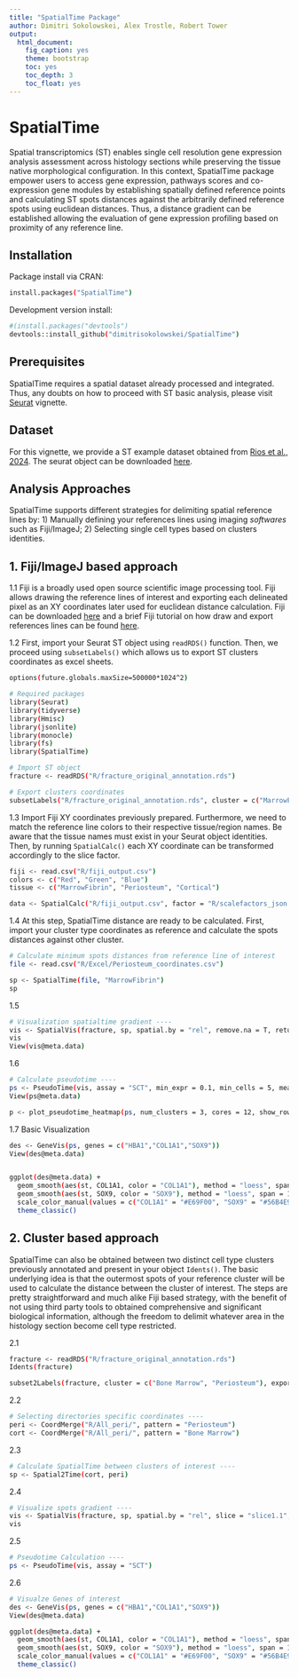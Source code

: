 ```yaml
---
title: "SpatialTime Package"
author: Dimitri Sokolowskei, Alex Trostle, Robert Tower
output:
  html_document:
    fig_caption: yes
    theme: bootstrap
    toc: yes
    toc_depth: 3
    toc_float: yes
---
```


# SpatialTime 
Spatial transcriptomics (ST) enables single cell resolution gene expression analysis assessment across histology sections while preserving the tissue native morphological configuration. In this context, SpatialTime package empower users to access gene expression, pathways scores and co-expression gene modules by establishing spatially defined reference points and calculating ST spots distances against the arbitrarily defined reference spots using euclidean distances. Thus, a distance gradient can be established allowing the evaluation of gene expression profiling based on proximity of any reference line.     

## Installation
Package install via CRAN:
```sh
install.packages("SpatialTime")
```
Development version install:
```sh
#(install.packages("devtools")
devtools::install_github("dimitrisokolowskei/SpatialTime")
```
## Prerequisites
SpatialTime requires a spatial dataset already processed and integrated. Thus, any doubts on how to proceed with ST basic analysis, please visit [Seurat](https://satijalab.org/seurat/articles/spatial_vignette) vignette.

## Dataset 
For this vignette, we provide a ST example dataset obtained from [Rios et al., 2024](https://insight.jci.org/articles/view/176802#BIBL). The seurat object can be downloaded [here](put_link).

## Analysis Approaches
SpatialTime supports different strategies for delimiting spatial reference lines by: 1) Manually defining your references lines using imaging *softwares* such as Fiji/ImageJ; 2) Selecting single cell types based on clusters identities.  

## 1. Fiji/ImageJ based approach
1.1 Fiji is a broadly used open source scientific image processing tool. Fiji allows drawing the reference lines of interest and exporting each delineated pixel as an XY coordinates later used for euclidean distance calculation. Fiji can be downloaded [here](https://imagej.net/software/fiji/) and a brief Fiji tutorial on how draw and export references lines can be found [here](to put).

1.2 First, import your Seurat ST object using ```readRDS()``` function. Then, we proceed using ```subsetLabels()``` which allows us to export ST clusters coordinates as excel sheets.
```sh
options(future.globals.maxSize=500000*1024^2)

# Required packages
library(Seurat)
library(tidyverse)
library(Hmisc)
library(jsonlite)
library(monocle)
library(fs)
library(SpatialTime)

# Import ST object
fracture <- readRDS("R/fracture_original_annotation.rds")

# Export clusters coordinates 
subsetLabels("R/fracture_original_annotation.rds", cluster = c("MarrowFibrin", "Periosteum", "Cortical"), slice.n = "slice1", export.all = T, dir.out = "R/Excel/")
```

1.3 Import Fiji XY coordinates previously prepared. Furthermore, we need to match the reference line colors to their respective tissue/region names. Be aware that the tissue names must exist in your Seurat object identities. Then, by running ```SpatialCalc()``` each XY coordinate can be transformed accordingly to the slice factor.  
```sh
fiji <- read.csv("R/fiji_output.csv")
colors <- c("Red", "Green", "Blue") 
tissue <- c("MarrowFibrin", "Periosteum", "Cortical") 

data <- SpatialCalc("R/fiji_output.csv", factor = "R/scalefactors_json.json", colors = colors, tissue = tissue) 
```

1.4 At this step, SpatialTime distance are ready to be calculated. First, import your cluster type coordinates as reference and calculate the spots distances against other cluster. 
```sh
# Calculate minimum spots distances from reference line of interest
file <- read.csv("R/Excel/Periosteum_coordinates.csv")

sp <- SpatialTime(file, "MarrowFibrin")
sp
```

1.5 
```sh
# Visualization spatialtime gradient ----
vis <- SpatialVis(fracture, sp, spatial.by = "rel", remove.na = T, return_obj = T)
vis
View(vis@meta.data)
```

1.6 
```sh
# Calculate pseudotime ----
ps <- PseudoTime(vis, assay = "SCT", min_expr = 0.1, min_cells = 5, mean_expr = 0.1, cores = 12)
View(ps@meta.data)

p <- plot_pseudotime_heatmap(ps, num_clusters = 3, cores = 12, show_rownames = T, return_heatmap = T)
```

1.7 Basic Visualization 
```sh
des <- GeneVis(ps, genes = c("HBA1","COL1A1","SOX9"))
View(des@meta.data)


ggplot(des@meta.data) +
  geom_smooth(aes(st, COL1A1, color = "COL1A1"), method = "loess", span = 1, se = FALSE) +
  geom_smooth(aes(st, SOX9, color = "SOX9"), method = "loess", span = 1, se = FALSE) +
  scale_color_manual(values = c("COL1A1" = "#E69F00", "SOX9" = "#56B4E9")) +
  theme_classic()
```

## 2. Cluster based approach
SpatialTime can also be obtained between two distinct cell type clusters previously annotated and present in your object ```Idents()```. The basic underlying idea is that the outermost spots of your reference cluster will be used to calculate the distance between the cluster of interest. The steps are pretty straightforward and much alike Fiji based strategy, with the benefit of not using third party tools to obtained comprehensive and significant biological information, although the freedom to delimit whatever area in the histology section become cell type restricted.   

2.1 
```sh
fracture <- readRDS("R/fracture_original_annotation.rds")
Idents(fracture)

subset2Labels(fracture, cluster = c("Bone Marrow", "Periosteum"), export.all = T, dir.out = "R/All_peri/")
```

2.2
```sh
# Selecting directories specific coordinates ----
peri <- CoordMerge("R/All_peri/", pattern = "Periosteum")
cort <- CoordMerge("R/All_peri/", pattern = "Bone Marrow")
```

2.3
```sh
# Calculate SpatialTime between clusters of interest ----
sp <- Spatial2Time(cort, peri)
```

2.4
```sh
# Visualize spots gradient ----
vis <- SpatialVis(fracture, sp, spatial.by = "rel", slice = "slice1.1", return_obj = F)
vis
```

2.5
```sh
# Pseudotime Calculation ----
ps <- PseudoTime(vis, assay = "SCT")
```

2.6
```sh
# Visualze Genes of interest
des <- GeneVis(ps, genes = c("HBA1","COL1A1","SOX9"))
View(des@meta.data)

ggplot(des@meta.data) +
  geom_smooth(aes(st, COL1A1, color = "COL1A1"), method = "loess", span = 1, se = FALSE) +
  geom_smooth(aes(st, SOX9, color = "SOX9"), method = "loess", span = 1, se = FALSE) +
  scale_color_manual(values = c("COL1A1" = "#E69F00", "SOX9" = "#56B4E9")) +
  theme_classic()
```
